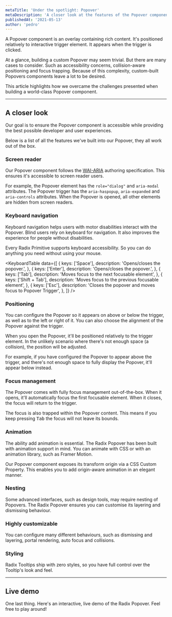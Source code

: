 ```yaml
---
metaTitle: 'Under the spotlight: Popover'
metaDescription: 'A closer look at the features of the Popover component.'
publishedAt: '2021-05-13'
author: 'pedro'
---
```


A Popover component is an overlay containing rich content. It's positioned relatively to interactive trigger element. It appears when the trigger is clicked.

At a glance, building a custom Popover may seem trivial. But there are many cases to consider. Such as accessibility concerns, collision-aware positioning and focus trapping. Because of this complexity, custom-built Popovers components leave a lot to be desired.

This article highlights how we overcame the challenges presented when building a world-class Popover component.

---

## A closer look

Our goal is to ensure the Popover component is accessible while providing the best possible developer and user experiences.

Below is a list of all the features we've built into our Popover, they all work out of the box.

### Screen reader

Our Popover component follows the [WAI-ARIA](https://www.w3.org/TR/wai-aria-practices-1.2/#dialog_modal) authoring specification. This ensures it's accessible to screen reader users.

For example, the Popover element has the `role="dialog"` and `aria-modal` attributes. The Popover trigger has the `aria-haspopup`, `aria-expanded` and `aria-controls` attributes.
When the Popover is opened, all other elements are hidden from screen readers.

<VideoPlaceholder />

### Keyboard navigation

Keyboard navigation helps users with motor disabilities interact with the Popover. Blind users rely on keyboard for navigation. It also improves the experience for people without disabilities.

Every Radix Primitive supports keyboard accessibility. So you can do anything you need without using your mouse.

<KeyboardTable
  data={[
    {
      keys: ['Space'],
      description: 'Opens/closes the popover.',
    },
    {
      keys: ['Enter'],
      description: 'Opens/closes the popover.',
    },
    {
      keys: ['Tab'],
      description: 'Moves focus to the next focusable element',
    },
    {
      keys: ['Shift + Tab'],
      description: 'Moves focus to the previous focusable element',
    },
    {
      keys: ['Esc'],
      description: 'Closes the popover and moves focus to Popover Trigger',
    },
  ]}
/>

<VideoPlaceholder />

### Positioning

You can configure the Popover so it appears on above or below the trigger, as well as to the left or right of it. You can also choose the alignment of the Popover against the trigger.

When you open the Popover, it'll be positioned relatively to the trigger element. In the unlikely scenario where there's not enough space (a collision), the position will be adjusted.

For example, if you have configured the Popover to appear above the trigger, and there's not enough space to fully display the Popover, it'll appear below instead.

<VideoPlaceholder />

### Focus management

The Popover comes with fully focus management out-of-the-box. When it opens, it'll automatically focus the first focusable element. When it closes, the focus will return to the trigger.

The focus is also trapped within the Popover content. This means if you keep pressing <Kbd>Tab</Kbd> the focus will not leave its bounds.

<VideoPlaceholder />

### Animation

The ability add animation is essential. The Radix Popover has been built with animation support in mind. You can animate with CSS or with an animation library, such as Framer Motion.

Our Popover component exposes its transform origin via a CSS Custom Property. This enables you to add origin-aware animation in an elegant manner.

<VideoPlaceholder />

### Nesting

Some advanced interfaces, such as design tools, may require nesting of Popovers. The Radix Popover ensures you can customise its layering and dismissing behaviour.

<VideoPlaceholder />

### Highly customizable

You can configure many different behaviours, such as dismissing and layering, portal rendering, auto focus and collisions.

### Styling

Radix Tooltips ship with zero styles, so you have full control over the Tooltip's look and feel.

---

## Live demo

One last thing. Here's an interactive, live demo of the Radix Popover. Feel free to play around!

<HeroContainer>
  <PopoverDemo />
</HeroContainer>

```jsx hero template=Popover

```
